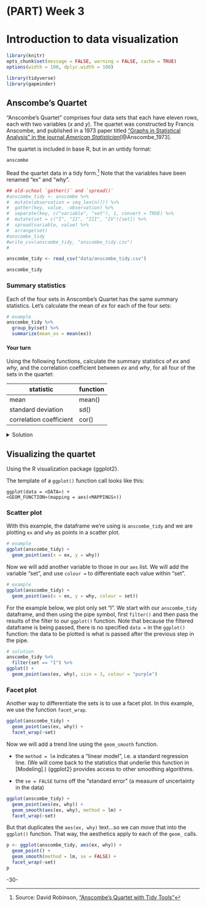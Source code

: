 <!-- 
This file by Martin Monkman 
is licensed under a Creative Commons Attribution 4.0 International License
https://creativecommons.org/licenses/by/4.0/  
-->

# (PART) Week 3 {-} 

<!-- 
This file by Martin Monkman is licensed under a Creative Commons Attribution 4.0 International License
-->



# Introduction to data visualization {#data-viz}


```r
library(knitr)
opts_chunk$set(message = FALSE, warning = FALSE, cache = TRUE)
options(width = 100, dplyr.width = 100)

library(tidyverse)
library(gapminder)
```




## Anscombe's Quartet


"Anscombe's Quartet" comprises four data sets that each have eleven rows, each with two variables (_x_ and _y_). The quartet was constructed by Francis Anscombe, and published in a 1973 paper titled ["Graphs in Statistical Analysis" in the journal _American Statistician_](https://www.sjsu.edu/faculty/gerstman/StatPrimer/anscombe1973.pdf)[@Anscombe_1973].

The quartet is included in base R, but in an untidy format:

```r
anscombe
```


Read the quartet data in a tidy form.^[Source: David Robinson, ["Anscombe’s Quartet with Tidy Tools"](https://rpubs.com/dgrtwo/tidy-anscombe)] Note that the variables have been renamed "ex" and "why".



```r
## old-school `gather()` and `spread()`
#anscombe_tidy <- anscombe %>%
#  mutate(observation = seq_len(n())) %>%
#  gather(key, value, -observation) %>%
#  separate(key, c("variable", "set"), 1, convert = TRUE) %>%
#  mutate(set = c("I", "II", "III", "IV")[set]) %>%
#  spread(variable, value) %>%
#  arrange(set)
#anscombe_tidy
#write_csv(anscombe_tidy, "anscombe_tidy.csv")
#
```


```r
anscombe_tidy <- read_csv("data/anscombe_tidy.csv")

anscombe_tidy
```



### Summary statistics

Each of the four sets in Anscombe's Quartet has the same summary statistics. Let's calculate the mean of _ex_ for each of the four sets:


```r
# example
anscombe_tidy %>%
  group_by(set) %>%
  summarize(mean_ex = mean(ex))
```

::: {.rmdtip}
#### Your turn

Using the following functions, calculate the summary statistics of _ex_ and _why_, and the correlation coefficient between _ex_ and _why_, for all four of the sets in the quartet:

 | statistic | function |
 | ----       | ----      |
 | mean      | mean()   |
 | standard deviation | sd() |
 | correlation coefficient | cor() |
 
 
<details>

<summary>
Solution
</summary>

To create a table with these statistics by the four sets, we first `group_by()` and then `summarize()` (or `summarise()`). Notice that we include all of the calculations within a single `summarize()` function.

```r
# solution
anscombe_tidy %>% 
  group_by(set) %>% 
  summarize(mean(ex), 
            sd(ex), 
            mean(why), 
            sd(why), 
            cor(ex, why))
```

</details>
:::


## Visualizing the quartet

Using the R visualization package {ggplot2}.

The template of a `ggplot()` function call looks like this:

`ggplot(data = <DATA>) + ` <BR>
`  <GEOM_FUNCTION>(mapping = aes(<MAPPINGS>))`  


### Scatter plot

With this example, the dataframe we're using is `anscombe_tidy` and we are plotting `ex` and `why` as points in a scatter plot.

```r
# example
ggplot(anscombe_tidy) + 
  geom_point(aes(x = ex, y = why)) 
```



Now we will add another variable to those in our `aes` list. We will add the variable "set", and use `colour = ` to differentiate each value within "set".

```r
# example
ggplot(anscombe_tidy) + 
  geom_point(aes(x = ex, y = why, colour = set)) 
```


For the example below, we plot only set "I". We start with our `anscombe_tidy` dataframe, and then using the pipe symbol, first `filter()` and then pass the results of the filter to our `ggplot()` function. Note that because the filtered dataframe is being passed, there is no specified `data =` in the `ggplot()` function: the data to be plotted is what is passed after the previous step in the pipe.

```r
# solution
anscombe_tidy %>%
  filter(set == "I") %>%
ggplot() + 
  geom_point(aes(ex, why), size = 3, colour = "purple")
```


### Facet plot


Another way to differentiate the sets is to use a facet plot. In this example, we use the function `facet_wrap`. 

```r
ggplot(anscombe_tidy) + 
  geom_point(aes(ex, why)) + 
  facet_wrap(~set)
```


Now we will add a trend line using the `geom_smooth` function.

* the `method = lm` indicates a "linear model", i.e. a standard regression line. (We will come back to the statistics that underlie this function in [Modeling].) {ggplot2} provides access to other smoothing algorithms.

* the `se = FALSE` turns off the "standard error" (a measure of uncertainty in the data)

```r
ggplot(anscombe_tidy) + 
  geom_point(aes(ex, why)) + 
  geom_smooth(aes(ex, why), method = lm) +
  facet_wrap(~set)
```


But that duplicates the `aes(ex, why)` text...so we can move that into the `ggplot()` function. That way, the aesthetics apply to each of the `geom_` calls.


```r
p <- ggplot(anscombe_tidy, aes(ex, why)) + 
  geom_point() + 
  geom_smooth(method = lm, se = FALSE) + 
  facet_wrap(~set)
p
```


-30-
